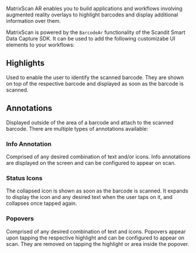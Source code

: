 MatrixScan AR enables you to build applications and workflows involving augmented reality overlays to highlight barcodes and display additional information over them.

<ReactPlayer playing controls width='800' url="/img/batch-scanning/MatrixScanCheck.mp4" />

MatrixScan is powered by the `BarcodeAr` functionality of the Scandit Smart Data Capture SDK. It can be used to add the following customizabe UI elements to your workflows:

## Highlights

Used to enable the user to identify the scanned barcode. They are shown on top of the respective barcode and displayed as soon as the barcode is scanned.

<ReactPlayer playing controls width='800' url="/img/matrixscan-check/highlights.mp4" />

## Annotations

Displayed outside of the area of a barcode and attach to the scanned barcode. There are multiple types of annotations available:

### Info Annotation

Comprised of any desired combination of text and/or icons. Info annotations are displayed on the screen and can be configured to appear on scan.

<ReactPlayer playing controls width='800' url="/img/matrixscan-check/annotations.mp4" />

### Status Icons

The collapsed icon is shown as soon as the barcode is scanned. It expands to display the icon and any desired text when the user taps on it, and collapses once tapped again.

<ReactPlayer playing controls width='800' url="/img/matrixscan-check/status_icons.mp4" />

### Popovers

Comprised of any desired combination of text and icons. Popovers appear upon tapping the respective highlight and can be configured to appear on scan. They are removed on tapping the highlight or area inside the popover.

<ReactPlayer playing controls width='800' url="/img/matrixscan-check/popovers.mp4" />


